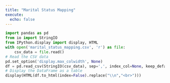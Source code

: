 ```yaml
---
title: "Marital Status Mapping"
execute:
  echo: false
---
```

```python
import pandas as pd
from io import StringIO
from IPython.display import display, HTML
with open('marital_status_mapping.csv', 'r') as file:
    csv_data = file.read()
# Read the CSV data
pd.set_option('display.max_colwidth', None)
df = pd.read_csv(StringIO(csv_data), sep=',', index_col=None, keep_default_na=False, header=0)
# Display the DataFrame as a table
display(HTML(df.to_html(index=False).replace("\\n","<br>")))
```